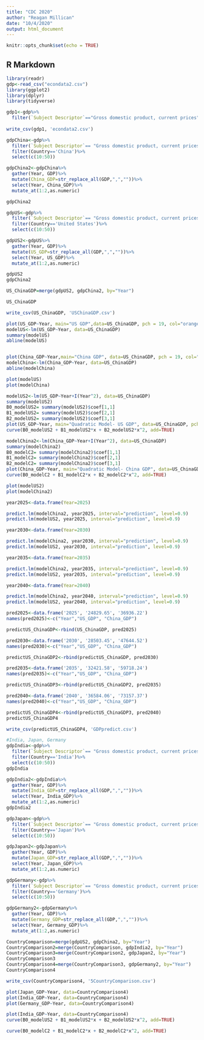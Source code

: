 ```yaml
---
title: "CDC 2020"
author: "Reagan Millican"
date: "10/4/2020"
output: html_document
---
```


```r
knitr::opts_chunk$set(echo = TRUE)
```

## R Markdown

```r
library(readr)
gdp<-read_csv("econdata2.csv")
library(ggplot2)
library(dplyr)
library(tidyverse)
```
```r
gdp1<-gdp%>%
  filter(`Subject Descriptor`=="Gross domestic product, current prices")
  
write_csv(gdp1, 'econdata2.csv')
```

```r
gdpChina<-gdp%>%
  filter(`Subject Descriptor`== "Gross domestic product, current prices")%>%
  filter(Country=='China')%>%
  select(c(10:50))

gdpChina2<-gdpChina%>%
  gather(Year, GDP)%>%
  mutate(China_GDP=str_replace_all(GDP,",",""))%>%
  select(Year, China_GDP)%>%
  mutate_at(1:2,as.numeric)

gdpChina2
```

```r
gdpUS<-gdp%>%
  filter(`Subject Descriptor`== "Gross domestic product, current prices")%>%
  filter(Country=='United States')%>%
  select(c(10:50))

gdpUS2<-gdpUS%>%
  gather(Year, GDP)%>%
  mutate(US_GDP=str_replace_all(GDP,",",""))%>%
  select(Year, US_GDP)%>%
  mutate_at(1:2,as.numeric)

gdpUS2
gdpChina2

US_ChinaGDP=merge(gdpUS2, gdpChina2, by="Year")

US_ChinaGDP

write_csv(US_ChinaGDP, 'USChinaGDP.csv')

```

```r
plot(US_GDP~Year, main="US GDP",data=US_ChinaGDP, pch = 19, col="orange")
modelUS<-lm(US_GDP~Year, data=US_ChinaGDP)
summary(modelUS)
abline(modelUS)


plot(China_GDP~Year,main="China GDP", data=US_ChinaGDP, pch = 19, col="purple")
modelChina<-lm(China_GDP~Year, data=US_ChinaGDP)
abline(modelChina)
```

```r
plot(modelUS)
plot(modelChina)
```


```r
modelUS2<-lm(US_GDP~Year+I(Year^2), data=US_ChinaGDP)
summary(modelUS2)
B0_modelUS2= summary(modelUS2)$coef[1,1]
B1_modelUS2= summary(modelUS2)$coef[2,1]
B2_modelUS2= summary(modelUS2)$coef[3,1]
plot(US_GDP~Year, main="Quadratic Model- US GDP", data=US_ChinaGDP, pch = 19, col="orange")
curve(B0_modelUS2 + B1_modelUS2*x + B2_modelUS2*x^2, add=TRUE)


```

```r
modelChina2<-lm(China_GDP~Year+I(Year^2), data=US_ChinaGDP)
summary(modelChina2)
B0_modelC2= summary(modelChina2)$coef[1,1]
B1_modelC2= summary(modelChina2)$coef[2,1]
B2_modelC2= summary(modelChina2)$coef[3,1]
plot(China_GDP~Year, main="Quadratic Model- China GDP", data=US_ChinaGDP, pch = 19, col="purple")
curve(B0_modelC2 + B1_modelC2*x + B2_modelC2*x^2, add=TRUE)
```
```r
plot(modelUS2)
plot(modelChina2)
```



```r
year2025<-data.frame(Year=2025)

predict.lm(modelChina2, year2025, interval="prediction", level=0.9)
predict.lm(modelUS2, year2025, interval="prediction", level=0.9)

year2030<-data.frame(Year=2030)

predict.lm(modelChina2, year2030, interval="prediction", level=0.9)
predict.lm(modelUS2, year2030, interval="prediction", level=0.9)

year2035<-data.frame(Year=2035)

predict.lm(modelChina2, year2035, interval="prediction", level=0.9)
predict.lm(modelUS2, year2035, interval="prediction", level=0.9)

year2040<-data.frame(Year=2040)

predict.lm(modelChina2, year2040, interval="prediction", level=0.9)
predict.lm(modelUS2, year2040, interval="prediction", level=0.9)

```
```r
pred2025<-data.frame('2025', '24829.65', '36936.22')
names(pred2025)<-c("Year","US_GDP", "China_GDP")

predictUS_ChinaGDP<-rbind(US_ChinaGDP, pred2025)

pred2030<-data.frame('2030', '28503.45', '47644.52')
names(pred2030)<-c("Year","US_GDP", "China_GDP")

predictUS_ChinaGDP2<-rbind(predictUS_ChinaGDP, pred2030)

pred2035<-data.frame('2035', '32421.58', '59718.24')
names(pred2035)<-c("Year","US_GDP", "China_GDP")

predictUS_ChinaGDP3<-rbind(predictUS_ChinaGDP2, pred2035)

pred2040<-data.frame('2040', '36584.06', '73157.37')
names(pred2040)<-c("Year","US_GDP", "China_GDP")

predictUS_ChinaGDP4<-rbind(predictUS_ChinaGDP3, pred2040)
predictUS_ChinaGDP4

write_csv(predictUS_ChinaGDP4, 'GDPpredict.csv')
```
```r
#India, Japan, Germany
gdpIndia<-gdp%>%
  filter(`Subject Descriptor`== "Gross domestic product, current prices")%>%
  filter(Country=='India')%>%
  select(c(10:50))
gdpIndia

gdpIndia2<-gdpIndia%>%
  gather(Year, GDP)%>%
  mutate(India_GDP=str_replace_all(GDP,",",""))%>%
  select(Year, India_GDP)%>%
  mutate_at(1:2,as.numeric)
gdpIndia2

gdpJapan<-gdp%>%
  filter(`Subject Descriptor`== "Gross domestic product, current prices")%>%
  filter(Country=='Japan')%>%
  select(c(10:50))

gdpJapan2<-gdpJapan%>%
  gather(Year, GDP)%>%
  mutate(Japan_GDP=str_replace_all(GDP,",",""))%>%
  select(Year, Japan_GDP)%>%
  mutate_at(1:2,as.numeric)

gdpGermany<-gdp%>%
  filter(`Subject Descriptor`== "Gross domestic product, current prices")%>%
  filter(Country=='Germany')%>%
  select(c(10:50))

gdpGermany2<-gdpGermany%>%
  gather(Year, GDP)%>%
  mutate(Germany_GDP=str_replace_all(GDP,",",""))%>%
  select(Year, Germany_GDP)%>%
  mutate_at(1:2,as.numeric)

CountryComparison=merge(gdpUS2, gdpChina2, by="Year")
CountryComparison2=merge(CountryComparison, gdpIndia2, by="Year")
CountryComparison3=merge(CountryComparison2, gdpJapan2, by="Year")
CountryComparison3
CountryComparison4=merge(CountryComparison3, gdpGermany2, by="Year")
CountryComparison4

write_csv(CountryComparison4, '5CountryComparison.csv')
```
```r
plot(Japan_GDP~Year, data=CountryComparison4)
plot(India_GDP~Year, data=CountryComparison4)
plot(Germany_GDP~Year, data=CountryComparison4)
```
```r
plot(India_GDP~Year, data=CountryComparison4)
curve(B0_modelUS2 + B1_modelUS2*x + B2_modelUS2*x^2, add=TRUE)

curve(B0_modelC2 + B1_modelC2*x + B2_modelC2*x^2, add=TRUE)
```



